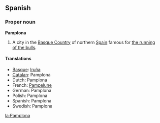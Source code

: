 {{wikipedia}}
==Spanish==
===Proper noun===
'''Pamplona'''

# A city in the [[Basque Country]] of northern [[Spain]] famous for [[w:The running of the bulls|the running of the bulls]].

====Translations====
*[[Basque]]: [[Iruña]]
*[[Catalan]]: Pamplona
*Dutch: Pamplona
*French: [[Pampelune]]
*German: Pamplona
*Polish: Pamplona
*Spanish: Pamplona
*Swedish: Pamplona

[[la:Pamplona]]
